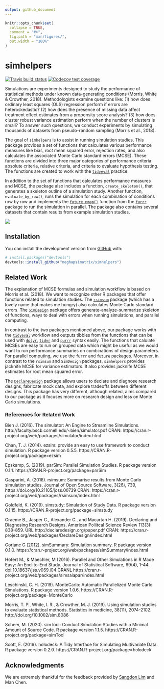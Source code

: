 ```yaml
---
output: github_document
---
```


<!-- README.md is generated from README.Rmd. Please edit that file -->

```r
knitr::opts_chunk$set(
  collapse = TRUE,
  comment = "#>",
  fig.path = "man/figures/",
  out.width = "100%"
)
```

# simhelpers

<!-- badges: start -->
[![Travis build status](https://travis-ci.org/meghapsimatrix/simhelpers.svg?branch=master)](https://travis-ci.org/meghapsimatrix/simhelpers)
[![Codecov test coverage](https://codecov.io/gh/meghapsimatrix/simhelpers/branch/master/graph/badge.svg)](https://codecov.io/gh/meghapsimatrix/simhelpers?branch=master)
<!-- badges: end -->

Simulations are experiments designed to study the performance of statistical methods under known data-generating conditions (Morris, White & Crowther, 2018). Methodologists examine questions like: (1) how does ordinary least squares (OLS) regression perform if errors are heteroskedastic? (2) how does the presence of missing data affect treatment effect estimates from a propensity score analysis? (3) how does cluster robust variance estimation perform when the number of clusters is small? To answer such questions, we conduct experiments by simulating thousands of datasets from pseudo-random sampling (Morris et al., 2018). 

The goal of `simhelpers` is to assist in running simulation studies. This package provides a set of functions that calculates various performance measures like bias, root mean squared error, rejection rates, and also calculates the associated Monte Carlo standard errors (MCSE). These functions are divided into three major categories of performance criteria: absolute criteria, relative criteria, and criteria to evaluate hypothesis testing. The functions are created to work with the [`tidyeval`](https://tidyeval.tidyverse.org/index.html) practice. 

In addition to the set of functions that calculates performance measures and MCSE, the package also includes a function, `create_skeleton()`, that generates a skeleton outline of a simulation study. Another function, `evaluate_by_row()`, runs the simulation for each combination of conditions row by row and implements the [`future_pmap()`](https://davisvaughan.github.io/furrr/reference/future_map2.html) function from the [`furrr`](https://davisvaughan.github.io/furrr/) package to run the simulation in parallel. The package also contains several datasets that contain results from example simulation studies. 

<img src="man/figures/workflow.png" />


## Installation

You can install the development version from [GitHub](https://github.com/) with:

``` r
# install.packages("devtools")
devtools::install_github("meghapsimatrix/simhelpers")
```

## Related Work

The explanation of MCSE formulas and simulation workflow is based on Morris et al. (2018). We want to recognize other R packages that offer functions related to simulation studies. The [`rsimsum`](https://cran.r-project.org/web/packages/rsimsum/index.html) package (which has a lovely name that makes me hungry) also calculates Monte Carlo standard errors. The [`SimDesign`](https://cran.r-project.org/web/packages/SimDesign/index.html) package offers generate-analyze-summarize skeleton of functions, ways to deal with errors when running simulations, and parallel computing. 

In contrast to the two packages mentioned above, our package works with the [`tidyeval`](https://tidyeval.tidyverse.org/index.html) workflow and outputs tibbles from the functions that can be used with [`dplyr`](https://dplyr.tidyverse.org/index.html), [`tidyr`](https://tidyr.tidyverse.org/) and [`purrr`](https://purrr.tidyverse.org/) syntax easily. The functions that calulate MCSEs are easy to run on grouped data which might be useful as we would want to run performance summaries on combinations of design parameters. For parallel computing, we use the [`furrr`](https://davisvaughan.github.io/furrr/) and [`future`](https://rstudio.github.io/promises/articles/futures.html) packages. Moreover, in contrast to the `rsimsum` and `SimDesign` packages, `simhelpers` provides jacknife MCSE for variance estimators. It also provides jacknife MCSE estimates for root mean squared error. 

The [`DeclareDesign`](https://declaredesign.org/) package allows users to declare and diagnose research designs, fabricate mock data, and explore tradeoffs between different designs. This package has very different, although related, aims compared to our package as it focuses more on research design and less on Monte Carlo simulations. 

### References for Related Work

Bien J. (2016). The simulator: An Engine to Streamline Simulations. http://faculty.bscb.cornell.edu/~bien/simulator.pdf
CRAN: https://cran.r-project.org/web/packages/simulator/index.html

Chan, T. J. (2014). ezsim: provide an easy to use framework to conduct simulation. R package version 0.5.5. https://CRAN.R-project.org/package=ezsim

Epskamp, S. (2019). parSim: Parallel Simulation Studies. R package version 0.1.1. https://CRAN.R-project.org/package=parSim

Gasparini, A. (2018). rsimsum: Summarise results from Monte Carlo simulation studies. Journal of Open Source Software, 3(26), 739, https://doi.org/10.21105/joss.00739
CRAN: https://cran.r-project.org/web/packages/rsimsum/index.html

Goldfeld, K. (2019). simstudy: Simulation of Study Data. R package version 0.1.15. https://CRAN.R-project.org/package=simstudy

Graeme B., Jasper C., Alexander C., and Macartan H. (2019). Declaring and Diagnosing Research Designs. American Poliitcal Science Review 113(3): 838-859. URL http://declaredesign.org/paper.pdf
CRAN: https://cran.r-project.org/web/packages/DeclareDesign/index.html

Gorjanc G (2012). simSummary: Simulation summary. R package version 0.1.0. https://cran.r-project.org/web/packages/simSummary/index.html

Hofert M., & Maechler, M (2016). Parallel and Other Simulations in R Made Easy: An End-to-End Study. Journal of Statistical Software, 69(4), 1-44. doi:10.18637/jss.v069.i04 
CRANL https://cran.r-project.org/web/packages/simsalapar/index.html

Leschinski, C. H. (2019). MonteCarlo: Automatic Parallelized Monte Carlo Simulations. R package version 1.0.6. https://CRAN.R-project.org/package=MonteCarlo

Morris, T. P., White, I. R., & Crowther, M. J. (2019). Using simulation studies to evaluate statistical methods. Statistics in medicine, 38(11), 2074-2102. http://doi.org/10.1002/sim.8086

Scheer, M. (2020). simTool: Conduct Simulation Studies with a Minimal Amount of Source Code. R package version 1.1.5. https://CRAN.R-project.org/package=simTool

Scott, E. (2019). holodeck: A Tidy Interface for Simulating Multivariate Data. R package version 0.2.0. https://CRAN.R-project.org/package=holodeck


## Acknowledgments 

We are extremely thankful for the feedback provided by [Sangdon Lim](https://sdlim.com/) and Man Chen.
